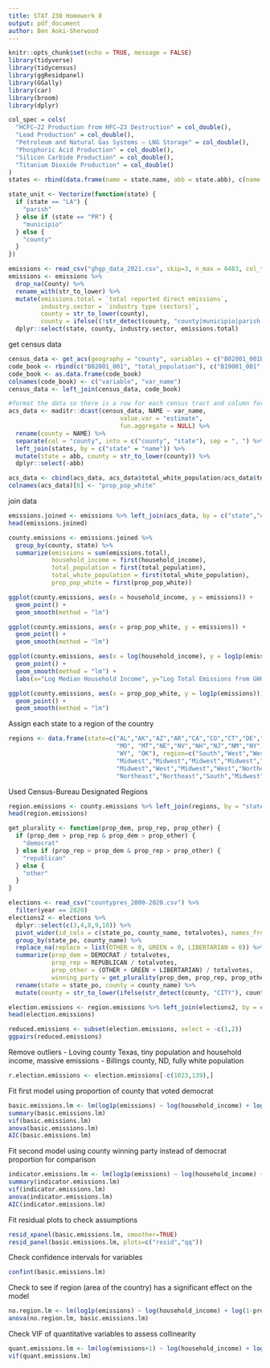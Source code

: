 ```yaml
---
title: STAT 230 Homework 8
output: pdf_document
author: Ben Aoki-Sherwood
---
```


```r
knitr::opts_chunk$set(echo = TRUE, message = FALSE)
library(tidyverse)
library(tidycensus)
library(ggResidpanel)
library(GGally)
library(car)
library(broom)
library(dplyr)
```

```r
col_spec = cols(
  "HCFC–22 Production from HFC–23 Destruction" = col_double(),
  "Lead Production" = col_double(),
  "Petroleum and Natural Gas Systems – LNG Storage" = col_double(),
  "Phosphoric Acid Production" = col_double(),
  "Silicon Carbide Production" = col_double(),
  "Titanium Dioxide Production" = col_double()
)
states <- rbind(data.frame(name = state.name, abb = state.abb), c(name = "Puerto Rico", abb = "PR"))
```

```r
state_unit <- Vectorize(function(state) {
  if (state == "LA") {
    "parish"
  } else if (state == "PR") {
    "municipio"
  } else {
    "county"
  }
})

emissions <- read_csv("ghgp_data_2021.csv", skip=3, n_max = 6483, col_types = col_spec)
emissions <- emissions %>%
  drop_na(County) %>%
  rename_with(str_to_lower) %>%
  mutate(emissions.total = `total reported direct emissions`,
         industry.sector = `industry type (sectors)`,
         county = str_to_lower(county),
         county = ifelse((!str_detect(county, "county|municipio|parish|city|municipality|census area|borough")), paste(county, state_unit(state)), county)) %>%
  dplyr::select(state, county, industry.sector, emissions.total)
```

get census data
```r
census_data <- get_acs(geography = "county", variables = c("B02001_001E", "B19001_001E","B02001_002E"), year=2021, geometry = F)
code_book <- rbind(c("B02001_001", "total_population"), c("B19001_001", "household_income"), c("B02001_002", "total_white_population"))
code_book <- as.data.frame(code_book)
colnames(code_book) <- c("variable", "var_name")
census_data <- left_join(census_data, code_book)

#format the data so there is a row for each census tract and column for every variable
acs_data <- maditr::dcast(census_data, NAME ~ var_name, 
                               value.var = "estimate", 
                               fun.aggregate = NULL) %>%
  rename(county = NAME) %>%
  separate(col = "county", into = c("county", "state"), sep = ", ") %>%
  left_join(states, by = c("state" = "name")) %>%
  mutate(state = abb, county = str_to_lower(county)) %>%
  dplyr::select(-abb)

acs_data <- cbind(acs_data, acs_data$total_white_population/acs_data$total_population)
colnames(acs_data)[6] <- "prop_pop_white"
```


join data
```r
emissions.joined <- emissions %>% left_join(acs_data, by = c("state","county"))
head(emissions.joined)
```

```r
county.emissions <- emissions.joined %>%
  group_by(county, state) %>%
  summarize(emissions = sum(emissions.total),
            household_income = first(household_income),
            total_population = first(total_population),
            total_white_population = first(total_white_population),
            prop_pop_white = first(prop_pop_white))
```

```r
ggplot(county.emissions, aes(x = household_income, y = emissions)) +
  geom_point() +
  geom_smooth(method = "lm")
```

```r
ggplot(county.emissions, aes(x = prop_pop_white, y = emissions)) +
  geom_point() +
  geom_smooth(method = "lm")
```


```r
ggplot(county.emissions, aes(x = log(household_income), y = log1p(emissions), color = prop_pop_white)) +
  geom_point() +
  geom_smooth(method = "lm") +
  labs(x="Log Median Household Income", y="Log Total Emissions from GHGP-Compliant Facilities", color="Proportion White Population", title="Log emissions from large emitters vs. log median household income for US counties")
```

```r
ggplot(county.emissions, aes(x = prop_pop_white, y = log1p(emissions))) +
  geom_point() +
  geom_smooth(method = "lm")
```

Assign each state to a region of the country
```r
regions <- data.frame(state=c("AL","AK","AZ","AR","CA","CO","CT","DE","FL","GA","HI","ID","IL","IN","IA","KS","KY","LA","ME","MD","MA","MI","MN","MS",
                              "MO", "MT","NE","NV","NH","NJ","NM","NY","NC","ND","OH","OR","PA","RI","SC","SD","TN","TX","UT","VT","VA","WA","WV","WI",
                              "WY", "OK"), region=c("South","West","West","South","West","West","Northeast","Northeast","South","South","West","West",
                              "Midwest","Midwest","Midwest","Midwest","South","South","Northeast","South","Northeast","Midwest","Midwest","South",
                              "Midwest","West","Midwest","West","Northeast","Northeast","West","Northeast","South","Midwest","Midwest","West",
                              "Northeast","Northeast","South","Midwest","South","South","West","Northeast","South","West","South","Midwest","West", "South"))
```

Used Census-Bureau Designated Regions
```r
region.emissions <- county.emissions %>% left_join(regions, by = "state")
head(region.emissions)
```

```r
get_plurality <- function(prop_dem, prop_rep, prop_other) {
  if (prop_dem > prop_rep & prop_dem > prop_other) {
    "democrat"
  } else if (prop_rep > prop_dem & prop_rep > prop_other) {
    "republican"
  } else {
    "other"
  }
}

elections <- read_csv("countypres_2000-2020.csv") %>%
  filter(year == 2020) 
elections2 <- elections %>%
  dplyr::select(c(3,4,8,9,10)) %>%
  pivot_wider(id_cols = c(state_po, county_name, totalvotes), names_from = party, values_from = candidatevotes, values_fn = sum) %>%
  group_by(state_po, county_name) %>%
  replace_na(replace = list(OTHER = 0, GREEN = 0, LIBERTARIAN = 0)) %>%
  summarize(prop_dem = DEMOCRAT / totalvotes, 
            prop_rep = REPUBLICAN / totalvotes, 
            prop_other = (OTHER + GREEN + LIBERTARIAN) / totalvotes, 
            winning_party = get_plurality(prop_dem, prop_rep, prop_other)) %>%
  rename(state = state_po, county = county_name) %>%
  mutate(county = str_to_lower(ifelse(str_detect(county, "CITY"), county, paste(county, state_unit(state)))))
```

```r
election.emissions <- region.emissions %>% left_join(elections2, by = c("state", "county"))
head(election.emissions)
```

```r
reduced.emissions <- subset(election.emissions, select = -c(1,2))
ggpairs(reduced.emissions)
```

Remove outliers
- Loving county Texas, tiny population and household income, massive emissions
- Billings county, ND, fully white population
```r
r.election.emissions <- election.emissions[-c(1023,139),]
```


Fit first model using proportion of county that voted democrat
```r
basic.emissions.lm <- lm(log1p(emissions) ~ log(household_income) + log(1-prop_pop_white) + region + prop_dem, data=r.election.emissions)
summary(basic.emissions.lm)
vif(basic.emissions.lm)
anova(basic.emissions.lm)
AIC(basic.emissions.lm)
```

Fit second model using county winning party instead of democrat proportion for comparison
```r
indicator.emissions.lm <- lm(log1p(emissions) ~ log(household_income) + log(1-prop_pop_white) + region + winning_party, data=r.election.emissions)
summary(indicator.emissions.lm)
vif(indicator.emissions.lm)
anova(indicator.emissions.lm)
AIC(indicator.emissions.lm)
```

Fit residual plots to check assumptions
```r
resid_xpanel(basic.emissions.lm, smoother=TRUE)
resid_panel(basic.emissions.lm, plots=c("resid","qq"))
```

Check confidence intervals for variables
```r
confint(basic.emissions.lm)
```

Check to see if region (area of the country) has a significant effect on the model
```r
no.region.lm <- lm(log1p(emissions) ~ log(household_income) + log(1-prop_pop_white) + prop_dem, data=r.election.emissions)
anova(no.region.lm, basic.emissions.lm)
```

Check VIF of quantitative variables to assess collinearity
```r
quant.emissions.lm <- lm(log(emissions+1) ~ log(household_income) + log(1-prop_pop_white) + prop_dem, data=r.election.emissions)
vif(quant.emissions.lm)
```


